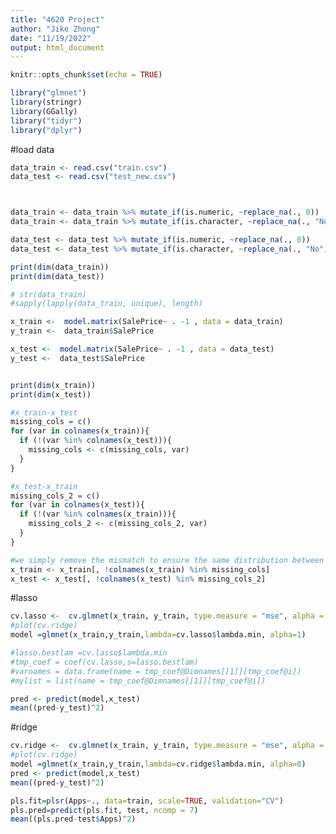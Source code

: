 ```yaml
---
title: "4620 Project"
author: "Jike Zhong"
date: "11/19/2022"
output: html_document
---
```


```r
knitr::opts_chunk$set(echo = TRUE)
```

```R
library("glmnet")
library(stringr)
library(GGally)
library("tidyr")
library("dplyr")
```

#load data
```R

data_train <- read.csv("train.csv")
data_test <- read.csv("test_new.csv")



data_train <- data_train %>% mutate_if(is.numeric, ~replace_na(., 0))
data_train <- data_train %>% mutate_if(is.character, ~replace_na(., "No"))

data_test <- data_test %>% mutate_if(is.numeric, ~replace_na(., 0))
data_test <- data_test %>% mutate_if(is.character, ~replace_na(., "No"))

print(dim(data_train))
print(dim(data_test))

# str(data_train)
#sapply(lapply(data_train, unique), length)
```


```R
x_train <-  model.matrix(SalePrice~ . -1 , data = data_train)
y_train <-  data_train$SalePrice

x_test <-  model.matrix(SalePrice~ . -1 , data = data_test)
y_test <-  data_test$SalePrice


print(dim(x_train))
print(dim(x_test))

#x_train-x_test
missing_cols = c()
for (var in colnames(x_train)){
  if (!(var %in% colnames(x_test))){
    missing_cols <- c(missing_cols, var)
  }
}

#x_test-x_train
missing_cols_2 = c()
for (var in colnames(x_test)){
  if (!(var %in% colnames(x_train))){
    missing_cols_2 <- c(missing_cols_2, var)
  }
}

#we simply remove the mismatch to ensure the same distribution between train and test dataset
x_train <- x_train[, !colnames(x_train) %in% missing_cols]
x_test <- x_test[, !colnames(x_test) %in% missing_cols_2]
```

#lasso
```R
cv.lasso <-  cv.glmnet(x_train, y_train, type.measure = "mse", alpha = 1)
#plot(cv.ridge)
model =glmnet(x_train,y_train,lambda=cv.lasso$lambda.min, alpha=1)

#lasso.bestlam =cv.lasso$lambda.min
#tmp_coef = coef(cv.lasso,s=lasso.bestlam)
#varnames = data.frame(name = tmp_coef@Dimnames[[1]][tmp_coef@i])
#mylist = list(name = tmp_coef@Dimnames[[1]][tmp_coef@i])

pred <- predict(model,x_test)
mean((pred-y_test)^2)
```

#ridge
```R
cv.ridge <-  cv.glmnet(x_train, y_train, type.measure = "mse", alpha = 0)
#plot(cv.ridge)
model =glmnet(x_train,y_train,lambda=cv.ridge$lambda.min, alpha=0)
pred <- predict(model,x_test)
mean((pred-y_test)^2)
```

```R
pls.fit=plsr(Apps~., data=train, scale=TRUE, validation="CV")
pls.pred=predict(pls.fit, test, ncomp = 7)
mean((pls.pred-test$Apps)^2)
```
